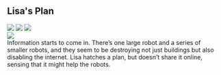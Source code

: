 <div className="m-5 p-5 bg-purple-900 rounded-md shadow-sm">

<h2 className="text-2xl font-bold mb-4 text-white">Lisa's Plan</h2>

<div className="grid grid-rows-1 grid-flow-col gap-4">
  <div className="row-span-3 gap-2">
    <img src="https://mj-gallery.com/fb0ce47d-baab-406f-a568-0c2f009c3523/grid_0.png" />
    <img
      className="mt-4"
      src="https://mj-gallery.com/fbdf43e2-7d5e-4f20-a231-b556e36b2542/grid_0.png"
    />
    <img
      className="mt-4"
      src="https://mj-gallery.com/f6f5be58-9025-4423-9a88-09f228f102b2/grid_0.png"
    />
  </div>
  <div className="col-span-2 ...">
    <img src="https://mj-gallery.com/abbf0614-4c86-4f0a-acb8-ecd7eaaf9ea9/grid_0.png" />
  </div>
  <div className="text-yellow-300">Information starts to come in. There’s one large robot and a series of smaller robots, and they seem to be destroying not just buildings but also disabling the internet. Lisa hatches a plan, but doesn’t share it online, sensing that it might help the robots.</div>
</div>

</div>
